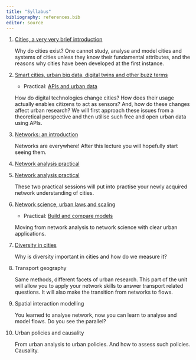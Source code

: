 ```yaml
---
title: "Syllabus"
bibliography: references.bib
editor: source
---
```


1.  [Cities, a very very brief introduction](why_cities.qmd){target="_blank"}

    Why do cities exist? One cannot study, analyse and model cities and systems of cities unless they know their fundamental attributes, and the reasons why cities have been developed at the first instance.

2.  [Smart cities, urban big data, digital twins and other buzz terms](smart_cities.qmd){target="_blank"}

    -   Practical: [APIs and urban data](apis.Rmd){target="_blank"}

    <!-- 2. digital traces **P**: ??? think of traces -->

    <!-- 3. Social Media **P**: Twitter -->

    How do digital technologies change cities? How does their usage actually enables citizens to act as sensors? And, how do these changes affect urban research? We will first approach these issues from a theoretical perspective and then utilise such free and open urban data using APIs.

3.  [Networks: an introduction](intro_networks.qmd){target="_blank"}

    Networks are everywhere! After this lecture you will hopefully start seeing them.

4.  [Network analysis practical](network_analysis.Rmd){target="_blank"}

5.  [Network analysis practical](network_analysis.Rmd){target="_blank"}

    These two practical sessions will put into practise your newly acquired network understanding of cities.

<!-- -   Csárdi, G., Nepusz, T., & Airoldi, E. M. (2016). Statistical network analysis with igraph. Springer. Available online at https://www.uni-due.de/hummell/sna/igraph/docs/.BookDraft-CsardiNepuszAiroldi2016.pdf. \[*methods*\] -->

<!-- -   Degree distribution (see help_degree_sistribution.Rmd) -->

6.  [Network science, urban laws and scaling](network_science.qmd){target="_blank"}

    -   Practical: [Build and compare models](network_models.Rmd){target="_blank"}

    Moving from network analysis to network science with clear urban applications.

7.  [Diversity in cities](diversity.qmd){target="_blank"}

    Why is diversity important in cities and how do we measure it?

8.  Transport geography

    Same methods, different facets of urban research. This part of the unit will allow you to apply your network skills to answer transport related questions. It will also make the transition from networks to flows.

<!-- For spatial interactions: - Bettencourt 2021 8.1.3 for Maximum entropym radiation and a variant of urban scaling - https://www.nature.com/articles/nature10856 -->

<!-- For network analysis: - Barthelemy 2018 Ch. 7. It has examples for road and subway studies + some policy elements. No code. -->

<!-- 8.  Networks small scale / Spatial networks -->

<!--     -   https://cran.r-project.org/web/packages/sfnetworks/ -->

<!--     -   Boeing -->

<!--     -   https://osf.io/78yub/ -->

<!--     -   Lovelace's book, Geocomputation with R https://geocompr.robinlovelace.net/ -->

<!-- use sfnetworks as it contains igraph. Use the vignettes. https://cran.r-project.org/web/packages/sfnetworks/index.html -->

9.  Spatial interaction modelling

    You learned to analyse network, now you can learn to analyse and model flows. Do you see the parallel?

<!-- @kolaczyk2020statistical Ch 9 -->

10. Urban policies and causality

    From urban analysis to urban policies. And how to assess such policies. Causality.
